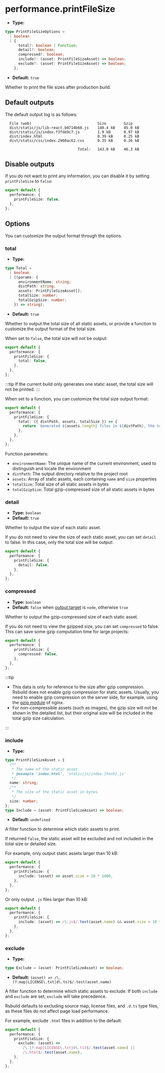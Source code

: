 # performance.printFileSize

- **Type:**

```ts
type PrintFileSizeOptions =
  | boolean
  | {
      total?: boolean | Function;
      detail?: boolean;
      compressed?: boolean;
      include?: (asset: PrintFileSizeAsset) => boolean;
      exclude?: (asset: PrintFileSizeAsset) => boolean;
    };
```

- **Default:** `true`

Whether to print the file sizes after production build.

## Default outputs

The default output log is as follows:

```
  File (web)                              Size        Gzip
  dist/static/js/lib-react.b0714b60.js    140.4 kB    45.0 kB
  dist/static/js/index.f3fde9c7.js        1.9 kB      0.97 kB
  dist/index.html                         0.39 kB     0.25 kB
  dist/static/css/index.2960ac62.css      0.35 kB     0.26 kB

                                 Total:   143.0 kB    46.3 kB
```

## Disable outputs

If you do not want to print any information, you can disable it by setting `printFileSize` to `false`:

```ts title="rsbuild.config.ts"
export default {
  performance: {
    printFileSize: false,
  },
};
```

## Options

You can customize the output format through the options.

### total

- **Type:**

```ts
type Total =
  | boolean
  | ((params: {
      environmentName: string;
      distPath: string;
      assets: PrintFileSizeAsset[];
      totalSize: number;
      totalGzipSize: number;
    }) => string);
```

- **Default:** `true`

Whether to output the total size of all static assets, or provide a function to customize the output format of the total size.

When set to `false`, the total size will not be output:

```ts title="rsbuild.config.ts"
export default {
  performance: {
    printFileSize: {
      total: false,
    },
  },
};
```

:::tip
If the current build only generates one static asset, the total size will not be printed.
:::

When set to a function, you can customize the total size output format:

```ts title="rsbuild.config.ts"
export default {
  performance: {
    printFileSize: {
      total: ({ distPath, assets, totalSize }) => {
        return `Generated ${assets.length} files in ${distPath}, the total size is ${(totalSize / 1000).toFixed(1)} kB.`;
      },
    },
  },
};
```

Function parameters:

- `environmentName`: The unique name of the current environment, used to distinguish and locate the environment
- `distPath`: The output directory relative to the project root
- `assets`: Array of static assets, each containing `name` and `size` properties
- `totalSize`: Total size of all static assets in bytes
- `totalGzipSize`: Total gzip-compressed size of all static assets in bytes

### detail

- **Type:** `boolean`
- **Default:** `true`

Whether to output the size of each static asset.

If you do not need to view the size of each static asset, you can set `detail` to false. In this case, only the total size will be output:

```ts title="rsbuild.config.ts"
export default {
  performance: {
    printFileSize: {
      detail: false,
    },
  },
};
```

### compressed

- **Type:** `boolean`
- **Default:** `false` when [output.target](/config/output/target) is `node`, otherwise `true`

Whether to output the gzip-compressed size of each static asset.

If you do not need to view the gzipped size, you can set `compressed` to false. This can save some gzip computation time for large projects:

```ts title="rsbuild.config.ts"
export default {
  performance: {
    printFileSize: {
      compressed: false,
    },
  },
};
```

:::tip

- This data is only for reference to the size after gzip compression. Rsbuild does not enable gzip compression for static assets. Usually, you need to enable gzip compression on the server side, for example, using the [gzip module](https://nginx.org/en/docs/http/ngx_http_gzip_module.html) of nginx.
- For non-compressible assets (such as images), the gzip size will not be shown in the detailed list, but their original size will be included in the total gzip size calculation.

:::

### include

- **Type:**

```ts
type PrintFileSizeAsset = {
  /**
   * The name of the static asset.
   * @example 'index.html', 'static/js/index.[hash].js'
   */
  name: string;
  /**
   * The size of the static asset in bytes.
   */
  size: number;
};
type Include = (asset: PrintFileSizeAsset) => boolean;
```

- **Default:** `undefined`

A filter function to determine which static assets to print.

If returned `false`, the static asset will be excluded and not included in the total size or detailed size.

For example, only output static assets larger than 10 kB:

```ts title="rsbuild.config.ts"
export default {
  performance: {
    printFileSize: {
      include: (asset) => asset.size > 10 * 1000,
    },
  },
};
```

Or only output `.js` files larger than 10 kB:

```ts title="rsbuild.config.ts"
export default {
  performance: {
    printFileSize: {
      include: (asset) => /\.js$/.test(asset.name) && asset.size > 10 * 1000,
    },
  },
};
```

### exclude

- **Type:**

```ts
type Exclude = (asset: PrintFileSizeAsset) => boolean;
```

- **Default:** `(asset) => /\.(?:map|LICENSE\.txt|d\.ts)$/.test(asset.name)`

A filter function to determine which static assets to exclude. If both `include` and `exclude` are set, `exclude` will take precedence.

Rsbuild defaults to excluding source map, license files, and `.d.ts` type files, as these files do not affect page load performance.

For example, exclude `.html` files in addition to the default:

```ts title="rsbuild.config.ts"
export default {
  performance: {
    printFileSize: {
      exclude: (asset) =>
        /\.(?:map|LICENSE\.txt|d\.ts)$/.test(asset.name) ||
        /\.html$/.test(asset.name),
    },
  },
};
```
